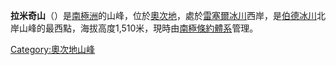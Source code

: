 {{coord|80|29|S|156|12|E|display=title}}

'''拉米奇山'''（{{lang-en|Mount Rummage}}）是[[南極洲|南極洲]]的山峰，位於[[奧次地|奧次地]]，處於[[雷塞爾冰川|雷塞爾冰川]]西岸，是[[伯德冰川|伯德冰川]]北岸山峰的最西點，海拔高度1,510米，現時由[[南極條約體系|南極條約體系]]管理。

{{DEFAULTSORT:Mount Rummage}}
[[Category:奧次地山峰|Category:奧次地山峰]]


{{OatesLand-geo-stub}}
